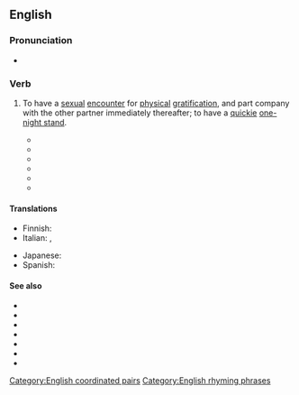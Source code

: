 ==English==

===Pronunciation===
* {{audio|en|En-au-hit it and quit it.ogg|Audio (AU)}}

===Verb===
{{en-verb|hit<,,hit> it and quit<,++,quit> it}}

# {{lb|en|slang}} To have a [[sexual]] [[encounter]] for [[physical]] [[gratification]], and part company with the other partner immediately thereafter; to have a [[quickie]] [[one-night stand]].
#* {{quote-text|en|year=1999|author=Connie Rose Porter|title=Imani All Mine|page=105|passage=They just want to '''hit it and quit it'''. When this white man done had enough, you won't even know where he is.}}
#* {{quote-text|en|year=2003|author=Margaret Johnson-Hodge|title=Some Sunday|page=264|passage=You say to yourself, I'll just '''hit it and quit it'''. My girl won't know.}}
#* {{quote-text|en|year=2005|author=Letitia Anderson|title=Sins of the Past|page=13|passage=Keith is just a no good for nothing guy who likes to '''hit it and quit it'''.}}
#* {{quote-text|en|year=2005|author=Lexi Davis|title=Pretty Evil|page=365|passage=As far as the guys' '''hit-it-and-quit-it''' philosophy with women, after all they'd gone through, they'd finally changed their perspectives.}}
#* {{quote-text|en|year=2006|author=David Zinczenko|title=Men, Love & Sex: The Complete User's Guide for Women|page=127|passage=Men want to '''hit it and quit it'''. In and out. Wham bam.}}
#* {{quote-text|en|year=2006|author=Relentless Aaron|title=Extra Marital Affairs|page=173|passage="Just a quick '''hit it and quit it'''." Mason knew she was right, but there was a time for everything, even romance.}}

====Translations====
{{trans-top|to have a sexual encounter for physical gratification, and discard the company immediately thereafter}}
* Finnish: {{t|fi|yhden yön juttu}} {{qualifier|noun}}
* Italian: {{t|it|una botta e via|f}}, {{t+|it|sveltina|f}}
{{trans-mid}}
* Japanese: {{t|ja|やり逃げ|tr=やりにげ, yarinige|sc=Jpan}}
* Spanish: {{t|es|aquí te pillo, aquí te mato}}
{{trans-bottom}}

====See also====
* {{l|en|fuck and chuck}}
* {{l|en|smash and dash}}
* {{l|en|wham, bam, thank you ma'am}}
* {{l|en|ridden hard and put away wet}}
* {{l|en|screw, nut and bolt}}
* {{l|en|fuck and then leave}}
* {{l|en|ejaculate and evacuate}}


[[Category:English coordinated pairs]]
[[Category:English rhyming phrases]]
{{topics|en|Sex}}